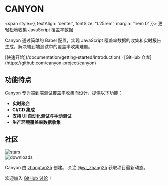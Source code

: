 <h1 style={{ textAlign: 'center', fontSize: '2.25rem', fontWeight: 'bold', margin: '2rem 0' }}>CANYON</h1>

<span style={{ textAlign: 'center', fontSize: '1.25rem', margin: '1rem 0' }}>
更轻松地收集 JavaScript 覆盖率数据
</span>

Canyon 通过简单的 Babel 配置，实现 JavaScript 覆盖率数据的收集和实时报告生成，解决端到端测试中的覆盖率收集难题。

<div className="mt-16 mb-20 text-center">
  [快速开始](/documentation/getting-started/introduction) · [GitHub 仓库](https://github.com/canyon-project/canyon)
</div>

## 功能特点

Canyon 专为端到端测试覆盖率收集而设计，提供以下功能：

- **实时聚合**
- **CI/CD 集成**
- **支持 UI 自动化测试与手动测试**
- **生产环境覆盖率数据收集**

## 社区

<div className="space-y-3 py-2">
  <div className="flex h-6">
    <img alt="stars" src="https://badgen.net/github/stars/canyon-project/canyon" className="inline-block mr-2"/>
  </div>

  <div className="flex h-6">
    <img alt="downloads" src="https://badgen.net/npm/dw/babel-plugin-canyon?label=downloads%20(babel-plugin-canyon)" className="inline-block mr-2"/>
  </div>
</div>

Canyon 由 [zhangtao25](https://github.com/zhangtao25) 创建。
关注 [@wr_zhang25](https://twitter.com/wr_zhang25) 获取项目最新动态。

欢迎加入 [GitHub 讨论](https://github.com/canyon-project/canyon/discussions)！
